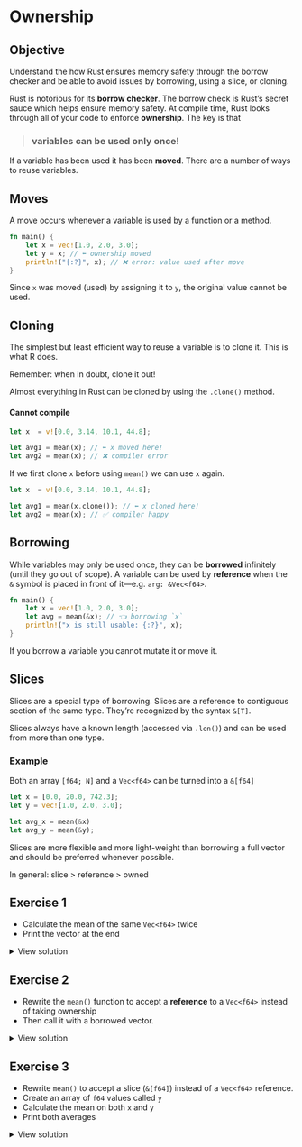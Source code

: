 # Ownership

::: callout-tip
## Objective

Understand the how Rust ensures memory safety through the borrow checker and be able to avoid issues by borrowing, using a slice, or cloning.
:::


Rust is notorious for its **borrow checker**. The borrow check is Rust's secret sauce which helps ensure memory safety. At compile time, Rust looks through all of your code to enforce **ownership**. The key is that

> ### variables can be used only once!

If a variable has been used it has been **moved**. There are a number of ways to reuse variables.

## Moves

A move occurs whenever a variable is used by a function or a method.

```rust
fn main() {
    let x = vec![1.0, 2.0, 3.0];
    let y = x; // ⬅️ ownership moved
    println!("{:?}", x); // ❌ error: value used after move
}
```

Since `x` was moved (used) by assigning it to `y`, the original value cannot be used.


## Cloning

The simplest but least efficient way to reuse a variable is to clone it. This is what R does.

::: callout-tip
Remember: when in doubt, clone it out!
:::

Almost everything in Rust can be cloned by using the `.clone()` method.

::: callout-important

#### Cannot compile

```rust
let x  = v![0.0, 3.14, 10.1, 44.8];

let avg1 = mean(x); // ⬅️ x moved here!
let avg2 = mean(x); // ❌ compiler error
```
:::

If we first clone `x` before using `mean()` we can use `x` again.

```rust
let x  = v![0.0, 3.14, 10.1, 44.8];

let avg1 = mean(x.clone()); // ⬅️ x cloned here!
let avg2 = mean(x); // ✅ compiler happy
```


## Borrowing

While variables may only be used once, they can be **borrowed** infinitely (until they go out of scope). A variable can be used by **reference** when the `&` symbol is placed in front of it—e.g. `arg: &Vec<f64>`.

```rust
fn main() {
    let x = vec![1.0, 2.0, 3.0];
    let avg = mean(&x); // 👈 borrowing `x`
    println!("x is still usable: {:?}", x);
}
```

If you borrow a variable you cannot mutate it or move it.

## Slices

Slices are a special type of borrowing. Slices are a reference to contiguous section of the same type. They're recognized by the syntax `&[T]`.

Slices always have a known length (accessed via `.len()`) and can be used from more than one type.

### Example

Both an array `[f64; N]` and a `Vec<f64>` can be turned into a `&[f64]`

```rust
let x = [0.0, 20.0, 742.3];
let y = vec![1.0, 2.0, 3.0];

let avg_x = mean(&x)
let avg_y = mean(&y);
```

Slices are more flexible and more light-weight than borrowing a full vector and should be preferred whenever possible.

In general: slice > reference > owned

<!--
- A slice is a borrowed section of a collection
- Always a reference: `&[T]`
- Has known length with `.len()`
- Preferred when you don't need the full container

-->


## Exercise 1

- Calculate the mean of the same `Vec<f64>` twice
- Print the vector at the end

<details>
<summary>View solution</summary>

```rust
fn mean(x: Vec<f64>) -> f64 {
    let mut total = 0.0;
    for xi in x {
        total += xi;
    }
    total / x.len() as f64
}

fn main() {
    let x = vec![1.0, 2.0, 3.0, 4.0, 5.0];
    let result = mean(x.clone());
    let result2 = mean(x.clone())
    println!("The vector is still {:?}", x);
}
```

</details>

## Exercise 2

- Rewrite the `mean()` function to accept a **reference** to a `Vec<f64>` instead of taking ownership
- Then call it with a borrowed vector.


<details>
<summary>View solution</summary>

```rust
fn mean(x: &Vec<f64>) -> f64 {
    let mut total = 0.0;
    for xi in x {
        total += xi;
    }
    total / x.len() as f64
}

fn main() {
    let x = vec![1.0, 2.0, 3.0, 4.0, 5.0];
    let result = mean(&x);
    println!("The mean of x is {result}");
}
```

</details>


## Exercise 3

- Rewrite `mean()` to accept a slice (`&[f64]`) instead of a `Vec<f64>` reference.
- Create an array of `f64` values called `y`
- Calculate the mean on both `x` and `y`
- Print both averages


<details>
<summary>View solution</summary>

```rust
fn mean(x: &[f64]) -> f64 {
    let mut total = 0.0;
    for xi in x {
        total += xi;
    }
    total / x.len() as f64
}

fn main() {
    let x = vec![1.0, 2.0, 3.0, 4.0, 5.0];
    let y = [0.0, 9.5, 3.3, 11.78, 3.14159];
    println!("The mean of x is {}.\nThe mean of y is {}", mean(&x), mean(&y));
}
```

</details>

